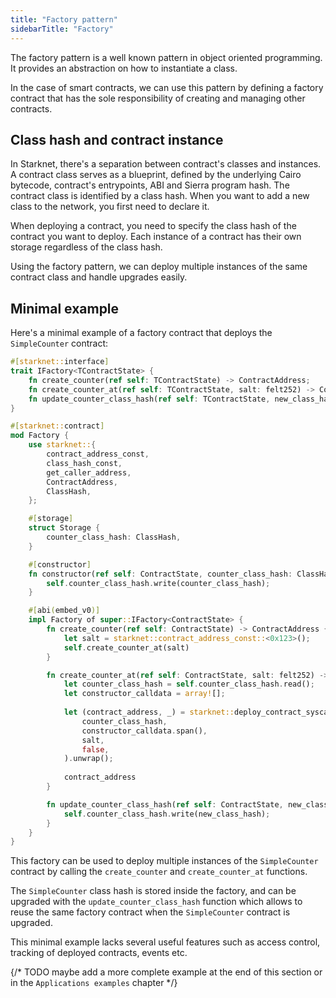 ```yaml
---
title: "Factory pattern"
sidebarTitle: "Factory"
---
```


The factory pattern is a well known pattern in object oriented programming. It provides an abstraction on how to instantiate a class.

In the case of smart contracts, we can use this pattern by defining a factory contract that has the sole responsibility of creating and managing other contracts.

## Class hash and contract instance

In Starknet, there's a separation between contract's classes and instances. A contract class serves as a blueprint, defined by the underlying Cairo bytecode, contract's entrypoints, ABI and Sierra program hash. The contract class is identified by a class hash. When you want to add a new class to the network, you first need to declare it.

When deploying a contract, you need to specify the class hash of the contract you want to deploy. Each instance of a contract has their own storage regardless of the class hash.

Using the factory pattern, we can deploy multiple instances of the same contract class and handle upgrades easily.

## Minimal example

Here's a minimal example of a factory contract that deploys the `SimpleCounter` contract:

```rust
#[starknet::interface]
trait IFactory<TContractState> {
    fn create_counter(ref self: TContractState) -> ContractAddress;
    fn create_counter_at(ref self: TContractState, salt: felt252) -> ContractAddress;
    fn update_counter_class_hash(ref self: TContractState, new_class_hash: ClassHash);
}

#[starknet::contract]
mod Factory {
    use starknet::{
        contract_address_const,
        class_hash_const,
        get_caller_address,
        ContractAddress,
        ClassHash,
    };

    #[storage]
    struct Storage {
        counter_class_hash: ClassHash,
    }

    #[constructor]
    fn constructor(ref self: ContractState, counter_class_hash: ClassHash) {
        self.counter_class_hash.write(counter_class_hash);
    }

    #[abi(embed_v0)]
    impl Factory of super::IFactory<ContractState> {
        fn create_counter(ref self: ContractState) -> ContractAddress {
            let salt = starknet::contract_address_const::<0x123>();
            self.create_counter_at(salt)
        }

        fn create_counter_at(ref self: ContractState, salt: felt252) -> ContractAddress {
            let counter_class_hash = self.counter_class_hash.read();
            let constructor_calldata = array![];
            
            let (contract_address, _) = starknet::deploy_contract_syscall(
                counter_class_hash,
                constructor_calldata.span(),
                salt,
                false,
            ).unwrap();
            
            contract_address
        }

        fn update_counter_class_hash(ref self: ContractState, new_class_hash: ClassHash) {
            self.counter_class_hash.write(new_class_hash);
        }
    }
}
```

This factory can be used to deploy multiple instances of the `SimpleCounter` contract by calling the `create_counter` and `create_counter_at` functions.

The `SimpleCounter` class hash is stored inside the factory, and can be upgraded with the `update_counter_class_hash` function which allows to reuse the same factory contract when the `SimpleCounter` contract is upgraded.

<Note>
This minimal example lacks several useful features such as access control, tracking of deployed contracts, events etc.
</Note>

{/* TODO maybe add a more complete example at the end of this section or in the `Applications examples` chapter */}
